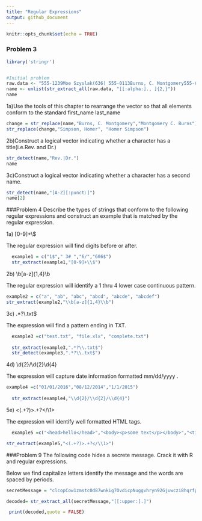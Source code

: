 ```yaml
---
title: "Regular Expressions"
output: github_document
---
```


```r
knitr::opts_chunk$set(echo = TRUE)


```

### Problem 3

```r
library('stringr')


#Initial problem
raw.data <- "555-1239Moe Szyslak(636) 555-0113Burns, C. Montgomery555-6542Rev. Timothy Lovejoy555 8904Ned Flanders636-555-3226Simpson, Homer5543642Dr. Julius Hibbert"
name <- unlist(str_extract_all(raw.data, "[[:alpha:]., ]{2,}"))
name

```

1a)Use the tools of this chapter to rearrange the vector so that all elements conform to the standard first_name last_name

```r
change = str_replace(name,"Burns, C. Montgomery","Montgomery C. Burns")
str_replace(change,"Simpson, Homer", "Homer Simpson")
```

2b)Construct a logical vector indicating whether a character has a title(i.e.Rev. and Dr.)

```r
str_detect(name,"Rev.|Dr.")
name
```

3c)Construct a logical vector indicating whether a character has a second name.
 
```r
str_detect(name,"[A-Z][:punct:]")
name[2]
```

###Problem 4
Describe the types of strings that conform to the following regular expressions and construct an example that is matched by the regular expression.

1a) [0-9]+\\$

The regular expression will  find digits before or after.
```r

  example1 = c("1$"," 3# ","6/","606$")
  str_extract(example1,"[0-9]+\\$")

```

2b) \\b[a-z]{1,4}\\b

The regular expression will identify a 1 thru 4 lower case continuous pattern.
```r
example2 = c("a", "ab", "abc", "abcd", "abcde", "abcdef")
str_extract(example2,"\\b[a-z]{1,4}\\b")
```

3c) .*?\\.txt$

The expression will find a pattern ending in TXT.
```r

  example3 =c("test.txt", "file.xlx", "complete.txt")
  
  str_extract(example3,".*?\\.txt$")
  str_detect(example3,".*?\\.txt$")

```

4d) \\d{2}/\\d{2}\\d{4}

The expression will capture date information formatted mm/dd/yyyy .
```r
example4 =c("01/01/2016","08/12/2014","1/1/2015")
  
  str_extract(example4,"\\d{2}/\\d{2}/\\d{4}")
```
5e) <(.+?)>.+?</\\1>

The expression will identify well formatted HTML tags.
```r
  example5 =c("<head>hello</head>","<body><p>some text</p></body>","<title>HTML Reference<title>")

str_extract(example5,"<(.+?)>.+?</\\1>")
```


###Problem 9
The following code hides a secrete message. Crack it with R and regular expressions.

Below we find capitalize letters identify the message and the words are spaced by periods.
```r
secretMessage = "clcopCow1zmstc0d87wnkig7OvdicpNuggvhryn92Gjuwczi8hqrfpRxs5Aj5dwpn0TanwoUwisdij7Lj8kpf03AT5Idr3coc0bt7yczjatOaootj55t3Nj3ne6c4Sfek.r1w1YwwojigOd6vrfUrbz2.2bkAnbhzgv4R9i05zEcrop.wAgnb.SqoU65fPa1otfb7wEm24k6t3sR9zqe5fy89n6Nd5t9kc4fE905gmc4Rgxo5nhDk!gr"

decoded= str_extract_all(secretMessage,"[[:upper:].]")

 print(decoded,quote = FALSE)

```